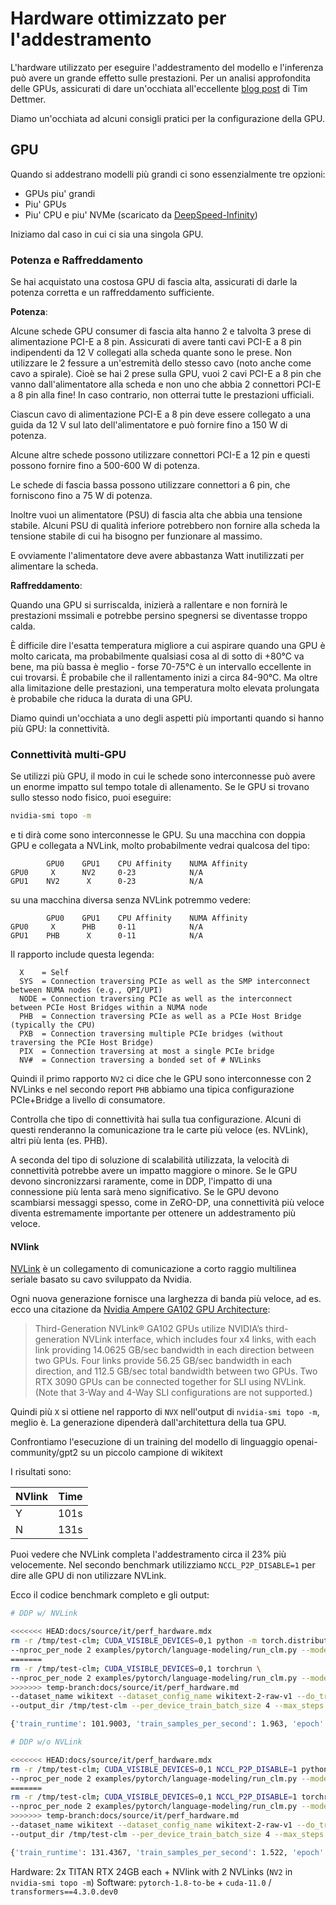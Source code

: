 <!---
Copyright 2022 The HuggingFace Team. All rights reserved.

Licensed under the Apache License, Version 2.0 (the "License");
you may not use this file except in compliance with the License.
You may obtain a copy of the License at

    http://www.apache.org/licenses/LICENSE-2.0

Unless required by applicable law or agreed to in writing, software
distributed under the License is distributed on an "AS IS" BASIS,
WITHOUT WARRANTIES OR CONDITIONS OF ANY KIND, either express or implied.
See the License for the specific language governing permissions and
limitations under the License.
-->


# Hardware ottimizzato per l'addestramento

L'hardware utilizzato per eseguire l'addestramento del modello e l'inferenza può avere un grande effetto sulle prestazioni. Per un analisi approfondita delle GPUs, assicurati di dare un'occhiata all'eccellente [blog post](https://timdettmers.com/2020/09/07/which-gpu-for-deep-learning/) di Tim Dettmer.

Diamo un'occhiata ad alcuni consigli pratici per la configurazione della GPU.

## GPU
Quando si addestrano modelli più grandi ci sono essenzialmente tre opzioni:
- GPUs piu' grandi
- Piu' GPUs
- Piu' CPU e piu' NVMe (scaricato da [DeepSpeed-Infinity](main_classes/deepspeed#nvme-support))

Iniziamo dal caso in cui ci sia una singola GPU.

### Potenza e Raffreddamento

Se hai acquistato una costosa GPU di fascia alta, assicurati di darle la potenza corretta e un raffreddamento sufficiente.

**Potenza**:

Alcune schede GPU consumer di fascia alta hanno 2 e talvolta 3 prese di alimentazione PCI-E a 8 pin. Assicurati di avere tanti cavi PCI-E a 8 pin indipendenti da 12 V collegati alla scheda quante sono le prese. Non utilizzare le 2 fessure a un'estremità dello stesso cavo (noto anche come cavo a spirale). Cioè se hai 2 prese sulla GPU, vuoi 2 cavi PCI-E a 8 pin che vanno dall'alimentatore alla scheda e non uno che abbia 2 connettori PCI-E a 8 pin alla fine! In caso contrario, non otterrai tutte le prestazioni ufficiali.

Ciascun cavo di alimentazione PCI-E a 8 pin deve essere collegato a una guida da 12 V sul lato dell'alimentatore e può fornire fino a 150 W di potenza.

Alcune altre schede possono utilizzare connettori PCI-E a 12 pin e questi possono fornire fino a 500-600 W di potenza.

Le schede di fascia bassa possono utilizzare connettori a 6 pin, che forniscono fino a 75 W di potenza.

Inoltre vuoi un alimentatore (PSU) di fascia alta che abbia una tensione stabile. Alcuni PSU di qualità inferiore potrebbero non fornire alla scheda la tensione stabile di cui ha bisogno per funzionare al massimo.

E ovviamente l'alimentatore deve avere abbastanza Watt inutilizzati per alimentare la scheda.

**Raffreddamento**:

Quando una GPU si surriscalda, inizierà a rallentare e non fornirà le prestazioni mssimali e potrebbe persino spegnersi se diventasse troppo calda.

È difficile dire l'esatta temperatura migliore a cui aspirare quando una GPU è molto caricata, ma probabilmente qualsiasi cosa al di sotto di +80°C va bene, ma più bassa è meglio - forse 70-75°C è un intervallo eccellente in cui trovarsi. È probabile che il rallentamento inizi a circa 84-90°C. Ma oltre alla limitazione delle prestazioni, una temperatura molto elevata prolungata è probabile che riduca la durata di una GPU.

Diamo quindi un'occhiata a uno degli aspetti più importanti quando si hanno più GPU: la connettività.

### Connettività multi-GPU

Se utilizzi più GPU, il modo in cui le schede sono interconnesse può avere un enorme impatto sul tempo totale di allenamento. Se le GPU si trovano sullo stesso nodo fisico, puoi eseguire:

```bash
nvidia-smi topo -m
```

e ti dirà come sono interconnesse le GPU. Su una macchina con doppia GPU e collegata a NVLink, molto probabilmente vedrai qualcosa del tipo:

```
        GPU0    GPU1    CPU Affinity    NUMA Affinity
GPU0     X      NV2     0-23            N/A
GPU1    NV2      X      0-23            N/A
```

su una macchina diversa senza NVLink potremmo vedere:

```
        GPU0    GPU1    CPU Affinity    NUMA Affinity
GPU0     X      PHB     0-11            N/A
GPU1    PHB      X      0-11            N/A
```

Il rapporto include questa legenda:

```
  X    = Self
  SYS  = Connection traversing PCIe as well as the SMP interconnect between NUMA nodes (e.g., QPI/UPI)
  NODE = Connection traversing PCIe as well as the interconnect between PCIe Host Bridges within a NUMA node
  PHB  = Connection traversing PCIe as well as a PCIe Host Bridge (typically the CPU)
  PXB  = Connection traversing multiple PCIe bridges (without traversing the PCIe Host Bridge)
  PIX  = Connection traversing at most a single PCIe bridge
  NV#  = Connection traversing a bonded set of # NVLinks
```

Quindi il primo rapporto `NV2` ci dice che le GPU sono interconnesse con 2 NVLinks e nel secondo report `PHB` abbiamo una tipica configurazione PCIe+Bridge a livello di consumatore.

Controlla che tipo di connettività hai sulla tua configurazione. Alcuni di questi renderanno la comunicazione tra le carte più veloce (es. NVLink), altri più lenta (es. PHB).

A seconda del tipo di soluzione di scalabilità utilizzata, la velocità di connettività potrebbe avere un impatto maggiore o minore. Se le GPU devono sincronizzarsi raramente, come in DDP, l'impatto di una connessione più lenta sarà meno significativo. Se le GPU devono scambiarsi messaggi spesso, come in ZeRO-DP, una connettività più veloce diventa estremamente importante per ottenere un addestramento più veloce.

#### NVlink

[NVLink](https://en.wikipedia.org/wiki/NVLink) è un collegamento di comunicazione a corto raggio multilinea seriale basato su cavo sviluppato da Nvidia.

Ogni nuova generazione fornisce una larghezza di banda più veloce, ad es. ecco una citazione da [Nvidia Ampere GA102 GPU Architecture](https://www.nvidia.com/content/dam/en-zz/Solutions/geforce/ampere/pdf/NVIDIA-ampere-GA102-GPU-Architecture-Whitepaper-V1.pdf):

> Third-Generation NVLink®
> GA102 GPUs utilize NVIDIA’s third-generation NVLink interface, which includes four x4 links,
> with each link providing 14.0625 GB/sec bandwidth in each direction between two GPUs. Four
> links provide 56.25 GB/sec bandwidth in each direction, and 112.5 GB/sec total bandwidth
> between two GPUs. Two RTX 3090 GPUs can be connected together for SLI using NVLink.
> (Note that 3-Way and 4-Way SLI configurations are not supported.)

Quindi più `X` si ottiene nel rapporto di `NVX` nell'output di `nvidia-smi topo -m`, meglio è. La generazione dipenderà dall'architettura della tua GPU.

Confrontiamo l'esecuzione di un training del modello di linguaggio openai-community/gpt2 su un piccolo campione di wikitext

I risultati sono:


| NVlink | Time |
| -----  | ---: |
| Y      | 101s |
| N      | 131s |


Puoi vedere che NVLink completa l'addestramento circa il 23% più velocemente. Nel secondo benchmark utilizziamo `NCCL_P2P_DISABLE=1` per dire alle GPU di non utilizzare NVLink.

Ecco il codice benchmark completo e gli output:

```bash
# DDP w/ NVLink

<<<<<<< HEAD:docs/source/it/perf_hardware.mdx
rm -r /tmp/test-clm; CUDA_VISIBLE_DEVICES=0,1 python -m torch.distributed.launch \
--nproc_per_node 2 examples/pytorch/language-modeling/run_clm.py --model_name_or_path gpt2 \
=======
rm -r /tmp/test-clm; CUDA_VISIBLE_DEVICES=0,1 torchrun \
--nproc_per_node 2 examples/pytorch/language-modeling/run_clm.py --model_name_or_path openai-community/gpt2 \
>>>>>>> temp-branch:docs/source/it/perf_hardware.md
--dataset_name wikitext --dataset_config_name wikitext-2-raw-v1 --do_train \
--output_dir /tmp/test-clm --per_device_train_batch_size 4 --max_steps 200

{'train_runtime': 101.9003, 'train_samples_per_second': 1.963, 'epoch': 0.69}

# DDP w/o NVLink

<<<<<<< HEAD:docs/source/it/perf_hardware.mdx
rm -r /tmp/test-clm; CUDA_VISIBLE_DEVICES=0,1 NCCL_P2P_DISABLE=1 python -m torch.distributed.launch \
--nproc_per_node 2 examples/pytorch/language-modeling/run_clm.py --model_name_or_path gpt2 \
=======
rm -r /tmp/test-clm; CUDA_VISIBLE_DEVICES=0,1 NCCL_P2P_DISABLE=1 torchrun \
--nproc_per_node 2 examples/pytorch/language-modeling/run_clm.py --model_name_or_path openai-community/gpt2 \
>>>>>>> temp-branch:docs/source/it/perf_hardware.md
--dataset_name wikitext --dataset_config_name wikitext-2-raw-v1 --do_train
--output_dir /tmp/test-clm --per_device_train_batch_size 4 --max_steps 200

{'train_runtime': 131.4367, 'train_samples_per_second': 1.522, 'epoch': 0.69}
```

Hardware: 2x TITAN RTX 24GB each + NVlink with 2 NVLinks (`NV2` in `nvidia-smi topo -m`)
Software: `pytorch-1.8-to-be` + `cuda-11.0` / `transformers==4.3.0.dev0`